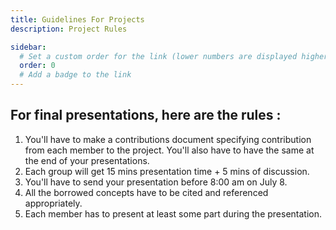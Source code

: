 ```yaml
---
title: Guidelines For Projects
description: Project Rules

sidebar:
  # Set a custom order for the link (lower numbers are displayed higher up)
  order: 0
  # Add a badge to the link
---
```




## For final presentations, here are the rules :

1. You'll have to make a contributions document specifying contribution from each member to the project. You'll also have to have the same at the end of your presentations. 
2. Each group will get 15 mins presentation time + 5 mins of discussion. 
3. You'll have to send your presentation before 8:00 am on July 8.
4. All the borrowed concepts have to be cited and referenced appropriately.
5. Each member has to present at least some part during the presentation.













